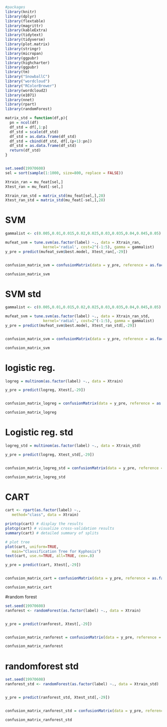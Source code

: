 ```r
#packages
library(knitr)
library(dplyr)
library(flextable)
library(magrittr)
library(kableExtra)
library(tidytext)
library(tidyverse)
library(plot.matrix)
library(stringr)
library(micropan)
library(ggpubr)
library(highcharter)
library(ggpubr)
library(tm)
library("SnowballC")
library("wordcloud")
library("RColorBrewer")
library(wordcloud2)
library(e1071)
library(nnet)
library(rpart)
library(randomForest)
```

```r
matrix_std = function(df,p){
  pn = ncol(df)
  df_std = df[,1:p]
  df_std = scale(df_std)
  df_std = as.data.frame(df_std)
  df_std = cbind(df_std, df[,(p+1):pn])
  df_std = as.data.frame(df_std)
  return(df_std)
}


set.seed(19970608)
sel = sort(sample(1:1000, size=800, replace = FALSE))

Xtrain_ran = mu_feat[sel,]
Xtest_ran = mu_feat[-sel,]

Xtrain_ran_std = matrix_std(mu_feat[sel,],28)
Xtest_ran_std = matrix_std(mu_feat[-sel,],28)

```

# SVM 
```r
gammalist <- c(0.005,0.01,0.015,0.02,0.025,0.03,0.035,0.04,0.045,0.05)

mufeat_svm = tune.svm(as.factor(label) ~., data = Xtrain_ran,
                 kernel='radial', cost=2^(-1:5), gamma = gammalist)
y_pre = predict(mufeat_svm$best.model, Xtest_ran[,-29])


confusion_matrix_svm = confusionMatrix(data = y_pre, reference = as.factor(Xtest_ran$label))

confusion_matrix_svm
```

# SVM std
```r
gammalist <- c(0.005,0.01,0.015,0.02,0.025,0.03,0.035,0.04,0.045,0.05)

mufeat_svm = tune.svm(as.factor(label) ~., data = Xtrain_ran_std,
                 kernel='radial', cost=2^(-1:5), gamma = gammalist)
y_pre = predict(mufeat_svm$best.model, Xtest_ran_std[,-29])


confusion_matrix_svm = confusionMatrix(data = y_pre, reference = as.factor(Xtest_ran_std$label))

confusion_matrix_svm
```


# logistic reg.
```r
logreg = multinom(as.factor(label) ~., data = Xtrain)

y_pre = predict(logreg, Xtest[,-29])


confusion_matrix_logreg = confusionMatrix(data = y_pre, reference = as.factor(Xtest$label))

confusion_matrix_logreg
```
# Logistic reg. std
```r
logreg_std = multinom(as.factor(label) ~., data = Xtrain_std)

y_pre = predict(logreg, Xtest_std[,-29])


confusion_matrix_logreg_std = confusionMatrix(data = y_pre, reference = as.factor(Xtest_std$label))

confusion_matrix_logreg_std
```

# CART
```r
cart <- rpart(as.factor(label) ~.,
   method="class", data = Xtrain)

printcp(cart) # display the results
plotcp(cart) # visualize cross-validation results
summary(cart) # detailed summary of splits

# plot tree
plot(cart, uniform=TRUE,
   main="Classification Tree for Kyphosis")
text(cart, use.n=TRUE, all=TRUE, cex=.8)

y_pre = predict(cart, Xtest[,-29])


confusion_matrix_cart = confusionMatrix(data = y_pre, reference = as.factor(Xtest$label))

confusion_matrix_cart
```

#random forest
```r
set.seed(19970608)
ranforest <- randomForest(as.factor(label) ~., data = Xtrain)


y_pre = predict(ranforest, Xtest[,-29])


confusion_matrix_ranforest = confusionMatrix(data = y_pre, reference = as.factor(Xtest$label))

confusion_matrix_ranforest
```

# randomforest std

```r
set.seed(19970608)
ranforest_std <- randomForest(as.factor(label) ~., data = Xtrain_std)


y_pre = predict(ranforest_std, Xtest_std[,-29])


confusion_matrix_ranforest_std = confusionMatrix(data = y_pre, reference = as.factor(Xtest_std$label))

confusion_matrix_ranforest_std
```